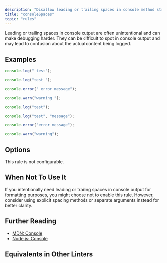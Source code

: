 ```yaml
---
description: "Disallow leading or trailing spaces in console method string arguments."
title: "consoleSpaces"
topic: "rules"
---
```




<RuleSummary plugin="node" rule="consoleSpaces" />

Leading or trailing spaces in console output are often unintentional and can make debugging harder.
They can be difficult to spot in console output and may lead to confusion about the actual content being logged.

## Examples

<Tabs>
<TabItem label="❌ Incorrect">

```ts
console.log(" test");

console.log("test ");

console.error(" error message");

console.warn("warning ");
```

</TabItem>
<TabItem label="✅ Correct">

```ts
console.log("test");

console.log("test", "message");

console.error("error message");

console.warn("warning");
```

</TabItem>
</Tabs>

## Options

This rule is not configurable.

## When Not To Use It

If you intentionally need leading or trailing spaces in console output for formatting purposes, you might choose not to enable this rule.
However, consider using explicit spacing methods or separate arguments instead for better clarity.

## Further Reading

- [MDN: Console](https://developer.mozilla.org/en-US/docs/Web/API/Console)
- [Node.js: Console](https://nodejs.org/api/console.html)

## Equivalents in Other Linters

<RuleEquivalents pluginId="node" ruleId="consoleSpaces" />
